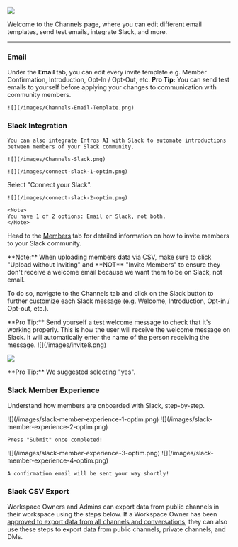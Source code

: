 ![](/images/Channels.png)

Welcome to the Channels page, where you can edit different email templates, send test emails, integrate Slack, and more. 

---

### **Email**

  Under the **Email** tab, you can edit every invite template e.g. Member Confirmation, Introduction, Opt-In / Opt-Out, etc.
  <Tip>
    **Pro Tip:** You can send test emails to yourself before applying your changes to communication with community members. 
</Tip>


    ![](/images/Channels-Email-Template.png)

### **Slack Integration**

    You can also integrate Intros AI with Slack to automate introductions between members of your Slack community.

    ![](/images/Channels-Slack.png)
 
 <Steps>
  <Step title="Navigate to the Channels tab">

    ![](/images/connect-slack-1-optim.png)
  </Step>
  <Step title="Connect your Slack">
    Select "Connect your Slack".

    ![](/images/connect-slack-2-optim.png)

    <Note>
    You have 1 of 2 options: Email or Slack, not both.
    </Note>
</Step>
  <Step title="Invite Members">

Head to the [Members](getting-started/members) tab for detailed information on how to invite members to your Slack community.

<Note>
    **Note:** When uploading members data via CSV, make sure to click "Upload without Inviting" and **NOT** "Invite Members" to ensure they don't receive a welcome email because we want them to be on Slack, not email. 

</Note>
</Step>
<Step title="Customize Slack Messages">

To do so, navigate to the Channels tab and click on the Slack button to further customize each Slack message (e.g. Welcome, Introduction, Opt-in / Opt-out, etc.).

<Tip>
    **Pro Tip:** Send yourself a test welcome message to check that it's working properly. 
</Tip>
</Step>
<Step title="Invite Uploaded Members">

<Note>
This is how the user will receive the welcome message on Slack. It will automatically enter the name of the person receiving the message. 
![](/images/invite8.png)

</Note>
</Step>
<Step title="Select How Slack Welcomes Members">

![](/images/invite9.png)


<Tip>
    **Pro Tip:** We suggested selecting "yes". 
</Tip>
 </Step>
</Steps>

### **Slack Member Experience**

Understand how members are onboarded with Slack, step-by-step.

<Steps>
  <Step title="Welcome Message">
    ![](/images/slack-member-experience-1-optim.png)
  </Step>
  <Step title="Get Started">
    ![](/images/slack-member-experience-2-optim.png)

    Press "Submit" once completed!
  </Step>
  <Step title="Round Invitation">
    ![](/images/slack-member-experience-3-optim.png)
  </Step>
  <Step title="Confirmation">
    ![](/images/slack-member-experience-4-optim.png)

    A confirmation email will be sent your way shortly!
  </Step>
</Steps>

### **Slack CSV Export**

Workspace Owners and Admins can export data from public channels in their workspace using the steps below. If a Workspace Owner has been [approved to export data from all channels and conversations](https://slack.com/help/articles/1500001548241-Request-to-export-all-conversations), they can also use these steps to export data from public channels, private channels, and DMs.

<Steps>
  <Step title="From your desktop, click your workspace name in the sidebar.">
  </Step>
  <Step title="Select Tools & Settings from the menu, then click Workspace Settings.">
  </Step>
  <Step title="Click Import/Export Data in the top right.">
  </Step>
  <Step title="Select the Export tab.">
  </Step>
  <Step title="Below Export Date Range, open the drop-down menu to select an option.">
  </Step>
  <Step title="Click Start Export. We'll send you an email once your export file is ready.">
  </Step>
   <Step title="Open the email and click Visit your Workspace's Export Page.">
  </Step>
   <Step title="Click Ready for Download to access the zip file.">
  </Step>
   <Step title="Your CSV with member information is ready to upload!">
  </Step>
</Steps>
